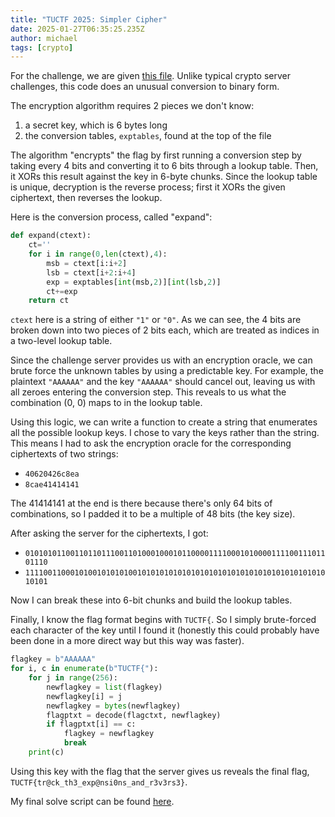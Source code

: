```yaml
---
title: "TUCTF 2025: Simpler Cipher"
date: 2025-01-27T06:35:25.235Z
author: michael
tags: [crypto]
---
```



For the challenge, we are given <a href={cipher}>this file</a>.
Unlike typical crypto server challenges, this code does an unusual conversion to binary form.

The encryption algorithm requires 2 pieces we don't know:

1. a secret key, which is 6 bytes long
2. the conversion tables, `exptables`, found at the top of the file

The algorithm "encrypts" the flag by first running a conversion step by taking
every 4 bits and converting it to 6 bits through a lookup table. Then, it XORs
this result against the key in 6-byte chunks. Since the lookup table is unique,
decryption is the reverse process; first it XORs the given ciphertext, then
reverses the lookup.

Here is the conversion process, called "expand":

```py
def expand(ctext):
    ct=''
    for i in range(0,len(ctext),4):
        msb = ctext[i:i+2]
        lsb = ctext[i+2:i+4]
        exp = exptables[int(msb,2)][int(lsb,2)]
        ct+=exp
    return ct
```

`ctext` here is a string of either `"1"` or `"0"`. As we can see, the 4 bits are
broken down into two pieces of 2 bits each, which are treated as indices in a
two-level lookup table.

Since the challenge server provides us with an encryption oracle, we can brute
force the unknown tables by using a predictable key. For example, the plaintext
`"AAAAAA"` and the key `"AAAAAA"` should cancel out, leaving us with all zeroes
entering the conversion step. This reveals to us what the combination (0, 0)
maps to in the lookup table.

Using this logic, we can write a function to create a string that enumerates all
the possible lookup keys. I chose to vary the keys rather than the string. This means I had to ask the encryption oracle for the corresponding ciphertexts of two strings:

- `40620426c8ea`
- `8cae41414141`

The 41414141 at the end is there because there's only 64 bits of combinations,
so I padded it to be a multiple of 48 bits (the key size).

After asking the server for the ciphertexts, I got:

- `010101011001101101110011010001000101100001111000101000011110011101101110`
- `111100110001010010101010010101010101010101010101010101010101010101010101`

Now I can break these into 6-bit chunks and build the lookup tables.

Finally, I know the flag format begins with `TUCTF{`. So I simply brute-forced
each character of the key until I found it (honestly this could probably have
been done in a more direct way but this way was faster).

```py
flagkey = b"AAAAAA"
for i, c in enumerate(b"TUCTF{"):
    for j in range(256):
        newflagkey = list(flagkey)
        newflagkey[i] = j
        newflagkey = bytes(newflagkey)
        flagptxt = decode(flagctxt, newflagkey)
        if flagptxt[i] == c:
            flagkey = newflagkey
            break
    print(c)
```

Using this key with the flag that the server gives us reveals the final flag, `TUCTF{tr@ck_th3_exp@nsi0ns_and_r3v3rs3}`.

My final solve script can be found <a href={solveScript}>here</a>.